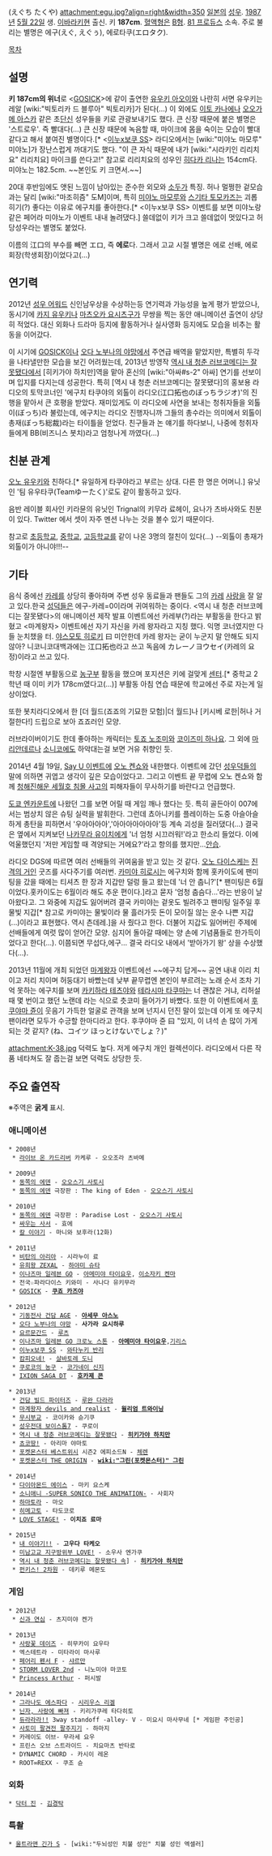 {{{+1 江口拓也 }}} (えぐち たくや) 
attachment:egu.jpg?align=right&width=350
[[일본]]의 [[성우]]. [[1987년]] [[5월 22일]] 생. [[이바라키]]현 출신. 키 '''187cm'''. [[혈액형]]은 [[B형]]. [[81 프로듀스]] 소속. 주로 불리는 별명은 에구(えぐ, えぐぅ), 에로타쿠(エロタク).

[[목차]]
== 설명 ==
'''키 187cm의 위너'''로 <[[GOSICK]]>에 같이 출연한 [[유우키 아오이]]와 나란히 서면 유우키는 레알 [wiki:"빅토리카 드 블루아" 빅토리카]가 된다(…) 이 외에도 [[이토 카나에]]나 [[오오가메 아스카]] 같은 초[[단신]] 성우들을 키로 관광보내기도 했다. 큰 신장 때문에 붙은 별명은 '스트로우'. 즉 빨대다(…) 큰 신장 때문에 녹음할 때, 마이크에 몸을 숙이는 모습이 빨대 같다고 해서 붙여진 별명이다.[* <[[이누x보쿠 SS]]> 라디오에서는 [wiki:"미야노 마모루" 미야노]가 장난스럽게 까대기도 했다. "이 큰 자식 때문에 내가 [wiki:"시라키인 리리치요" 리리치요] 마이크를 쓴다고!" 참고로 리리치요의 성우인 [[히다카 리나]]는 154cm다. 미야노는 182.5cm. ~~본인도 키 크면서.~~] 

20대 후반임에도 앳된 느낌이 남아있는 준수한 외모와 [[소두]]가 특징. 허나 멀쩡한 겉모습과는 달리 [wiki:"마조히즘" 도M]이며, 특히 [[미야노 마모루]]와 [[스기타 토모카즈]]는 괴롭히기(?) 좋다는 이유로 에구치를 좋아한다.[* <이누x보쿠 SS> 이벤트를 보면 미야노랑 같은 페어라 미야노가 이벤트 내내 놀려댔다.] 쓸데없이 키가 크고 쓸데없이 멋있다고 허당성우라는 별명도 붙었다.

이름의 江口의 부수를 빼면 エロ, 즉 '''에로'''다. 그래서 고교 시절 별명은 에로 선배, 에로 회장(학생회장)이었다고(…)

== 연기력 ==
2012년 [[성우 어워드]] 신인남우상을 수상하는등 연기력과 가능성을 높게 평가 받았으나, 동시기에 [[카지 유우키]]나 [[마츠오카 요시츠구]]가 무쌍을 찍는 동안 애니메이션 출연이 상당히 적었다. 대신 외화나 드라마 등지에 활동하거나 실사영화 등지에도 모습을 비추는 활동을 이어갔다. 

이 시기에 [[GOSICK]]이나 [[오다 노부나의 야망]]에서 주연급 배역을 맡았지만, 특별히 두각을 나타낼만한 모습을 보긴 어려웠는데, 2013년 방영작 [[역시 내 청춘 러브코메디는 잘못됐다]]에서 [히키가야 하치만]역을 맡아 혼신의 [wiki:"아싸#s-2" 아싸] 연기를 선보이며 입지를 다지는데 성공한다. 특히 [역시 내 청춘 러브코메디는 잘못됐다]의 홍보용 라디오의 토막코너인 '에구치 타쿠야의 외톨이 라디오(江口拓也のぼっちラジオ)'의 진행을 맡아서 큰 호평을 받았다. 재미있게도 이 라디오에 사연을 보내는 청취자들을 외톨이(ぼっち)라 불렀는데, 에구치는 라디오 진행자니까 그들의 총수라는 의미에서 외톨이 총재(ぼっち総裁)라는 타이틀을 얻었다. 친구들과 논 얘기를 하다보니, 나중에 청취자들에게 BB(비즈니스 봇치)라고 엄청나게 까였다(...)

== 친분 관계 ==
[[오노 유우키]]와 친하다.[* 유일하게 타쿠야라고 부르는 상대. 다른 한 명은 어머니.] 유닛인 '팀 유우타쿠(Teamゆーたく)'로도 같이 활동하고 있다.

음반 레이블 회사인 키라뮨의 유닛인 Trignal의 키무라 료헤이, 요나가 츠바사와도 친분이 있다. Twitter 에서 셋이 자주 멘션 나누는 것을 볼수 있기 때문이다.

참고로 [[초등학교]], [[중학교]], [[고등학교]]를 같이 나온 3명의 절친이 있다(…) --외톨이 총재가 외톨이가 아니야!!!--

== 기타 ==
음식 중에선 [[카레]]를 상당히 좋아하며 주변 성우 동료들과 팬들도 그의 [[카레]] [[사랑]]을 잘 알고 있다.한국 [[성덕]]들은 에구-카레=0이라며 귀여워하는 중이다. <역시 내 청춘 러브코메디는 잘못됐다>의 애니메이션 제작 발표 이벤트에선 카레부(?)라는 부활동을 한다고 밝혔고 <마계왕자> 이벤트에선 자기 자신을 카레 왕자라고 지칭 했다. 익명 코너였지만 다들 눈치챘을 터. [[야스모토 히로키]] 曰 미안한데 카레 왕자는 굳이 누군지 말 안해도 되지 않아? 니코니코대백과에는 江口拓也라고 쓰고 독음에 カレーノヨウセイ(카레의 요정)이라고 쓰고 있다.

학창 시절엔 부활동으로 [[농구]]부 활동을 했으며 포지션은 키에 걸맞게 [[센터]].[* 중학교 2학년 때 이미 키가 178cm였다고(…)] 부활동 아침 연습 때문에 학교에선 주로 자는게 일상이었다.

또한 봇치라디오에서 한 [더 월드(죠죠의 기묘한 모험)|더 월드]나 [키시베 로한|허나 거절한다!] 드립으로 보아 죠죠러인 모양.

러브라이버이기도 한데 좋아하는 캐릭터는 [[토죠 노조미]]와 [[코이즈미 하나요]]. 그 외에 [[마리안데르]]나 [[소니코]]에도 하악대는걸 보면 거유 취향인 듯.

2014년 4월 19일, [[Say U 이벤트]]에 [[오노 켄쇼]]와 내한했다. 이벤트에 갔던 [[성우덕]]들의 말에 의하면 귀엽고 생각이 깊은 모습이었다고. 그리고 이벤트 끝 무렵에 오노 켄쇼와 함께 [[청해진해운 세월호 침몰 사고]]의 피해자들이 무사하기를 바란다고 언급했다.

[[도쿄 엔카운트]]에 나왔던 그를 보면 어릴 때 게임 깨나 했다는 듯. 특히 골든아이 007에서는 범상치 않은 슈팅 실력을 발휘한다. 그런데 쵸아니키를 플레이하는 도중 아슬아슬하게 총탄을 피하면서 '우아아아아','아아아아아아아'등 계속 괴성을 질러댔다(...) 결국은 옆에서 지켜보던 [[나카무라 유이치]]에게 '너 엄청 시끄러워!'라고 한소리 들었다. 이에 억울했던지 '저만 게임할 때 격양되는 거에요?'라고 항의를 했지만...[[안습]].

라디오 DGS에 따르면 여러 선배들의 귀여움을 받고 있는 것 같다. [[오노 다이스케]]는 [[진격의 거인]] 굿즈를 사다주기를 여러번. [[카미야 히로시]]는 에구치와 함께 홋카이도에 팬미팅을 갔을 때에는 티셔츠 한 장과 지갑만 덜렁 들고 왔는데 '너 안 춥니?'[* 팬미팅은 6월이었다.홋카이도는 6월이라 해도 추운 편이다.]라고 묻자 '엄청 춥슴다...'라는 반응이 날아왔다고. 그 와중에 지갑도 잃어버려 결국 카미야는 겉옷도 빌려주고 팬미팅 일주일 후 물빛 지갑[* 참고로 카미야는 물빛이라 물 흘러가듯 돈이 모이질 않는 운수 나쁜 지갑(...)이라고 표현했다. 역시 츤데레.]을 사 줬다고 한다. 더불어 지갑도 잃어버린 주제에 선배들에게 여럿 많이 얻어간 모양. 심지어 돌아갈 때에는 양 손에 기념품들로 한가득이었다고 한다(...). 이쯤되면 무섭다,에구... 결국 라디오 내에서 '받아가기 왕' 상을 수상했다(...). 

2013년 11월에 개최 되었던 [[마계왕자]] 이벤트에선 ~~에구치 답게~~ 공연 내내 이리 치이고 저리 치이며 허둥대기 바빴는데 낮부 끝무렵엔 본인이 부르려는 노래 순서 조차 기억 못하는 에구치를 보며 [[카키하라 테츠야]]와 [[테라시마 타쿠마]]는 너 괜찮은 거냐, 리허설 때 몇 번이고 했던 노랜데 라는 식으로 츳코미 들어가기 바빴다. 또한 이 이벤트에서 [[후쿠야마 쥰]]이 웃음기 가득한 얼굴로 관객을 보며 넌지시 던진 말이 있는데 이게 또 에구치 팬이라면 모두가 수긍할 한마디라고 한다. 후쿠야마 쥰 曰 "있지, 이 녀석 손 많이 가게 되는 것 같지? (ね、コイツ ほっとけないでしょ？)"

attachment:K-38.jpg
덕력도 높다. 저게 에구치 개인 컬렉션이다. 라디오에서 다른 작품 네타쳐도 잘 줍는걸 보면 덕력도 상당한 듯.

== 주요 출연작 ==
※주역은 '''굵게''' 표시.
=== 애니메이션 ===
 * 2008년
  * [[라이브 온 카드리버]] 카케루 - 오오조라 츠바메

 * 2009년
  * [[동쪽의 에덴]] - [[오오스기 사토시]]
  * [[동쪽의 에덴]] 극장판 : The king of Eden - [[오오스기 사토시]]

 * 2010년
  * [[동쪽의 에덴]] 극장판 : Paradise Lost - [[오오스기 사토시]]
  * [[싸우는 사서]] - 효에
  * [[칼 이야기]] - 마니와 보후라(12화)

 * 2011년
  * [[비탄의 아리아]] - 시라누이 료
  * [[유희왕 ZEXAL]] - [[하야미 슈타]]
  * [[이나즈마 일레븐 GO]] - [[아메미야 타이요우]], [[이소자키 켄마]]
  * 전국☆파라다이스 키와미 - 사나다 유키무라
  * [[GOSICK]] - '''[[쿠죠 카즈야]]'''

 * 2012년
  * [[기동전사 건담 AGE]] - '''[[아세무 아스노]]'''
  * [[오다 노부나의 야망]] - '''사가라 요시하루'''
  * [[요르문간드(만화)|요르문간드]] - [[루츠]]
  * [[이나즈마 일레븐 GO 크로노 스톤]] - '''[[아메미야 타이요우]]''',[[기리스]]
  * [[이누x보쿠 SS]] - [[와타누키 반리]]
  * [[캄피오네!]] - [[살바토레 도니]]
  * [[쿠로코의 농구]] - [[코가네이 신지]]
  * [[IXION SAGA DT]] - '''[[호카제 콘]]'''

 * 2013년
  * [[건담 빌드 파이터즈]] - [[루완 다라라]]
  * [[마계왕자 devils and realist]] - '''[[윌리엄 트와이닝]]'''
  * [[상주전진!!무시부교|무시부교]] - 코이카와 슌기쿠
  * [[성우전대 보이스톰7]] - 쿠로이
  * [[역시 내 청춘 러브코메디는 잘못됐다]] - '''[[히키가야 하치만]]'''
  * [[쵸코땅!]] - 아리마 야마토
  * [[포켓몬스터 베스트위시]] 시즌2 에피소드N - [[체렌]]
  * [[포켓몬스터 THE ORIGIN]] - '''[[wiki:"그린(포켓몬스터)" 그린]]'''

 * 2014년
  * [[다이아몬드 에이스]] - 마키 요스케
  * [[소니애니 -SUPER SONICO THE ANIMATION-]] - 사회자
  * [[하마토라]] - 마오
  * [[히메고토]] - 타도코로
  * [[LOVE STAGE!]] - '''이치죠 료마'''

 * 2015년
  * [[내 이야기!!]] - '''고우다 타케오'''
  * [[미남고교 지구방위부 LOVE!]] - 소우사 엔가쿠
  * [[역시 내 청춘 러브코메디는 잘못됐다|역시 내 청춘 러브코메디는 잘못됐다 속]]] - '''[[히키가야 하치만]]'''
  * [[펀키스! 2차원]] - 데키루 메몬도

=== 게임 ===
 * 2012년
  * [[신과 연심]] - 츠지미야 켄가

 * 2013년
  * [[사랑꽃 데이즈]] - 히무카이 요우타
  * 엑스테트라 - 미타라이 마사루
  * [[페어리 펜서 F]] - [[샤르만]]
  * [[STORM LOVER 2nd]] - 니노미야 마코토
  * [[Princess Arthur]] - 퍼시발

 * 2014년
  * [[그라나도 에스파다]] - [[시리우스 리겔]]
  * [[닌자, 사랑에 빠져]] - 키리가쿠레 타다히토
  * [[듀라라라!!]] 3way standoff -alley- V - 미요시 마사무네 [* 게임판 주인공]
  * [[사토미 팔견전 팔주지기]] - 하마지
  * 카레이도 이브- 무라세 요우
  * 프린스 오브 스트라이드 - 치요마츠 반타로
  * DYNAMIC CHORD - 카시이 레온
  * ROOT∞REXX - 쿠조 슌
=== 외화 ===
 * [[닥터 진]] - [[김경탁]]

=== 특촬 ===
 * [[울트라맨 긴가 S]] - [wiki:"두뇌성인 치불 성인" 치불 성인 엑셀러]
